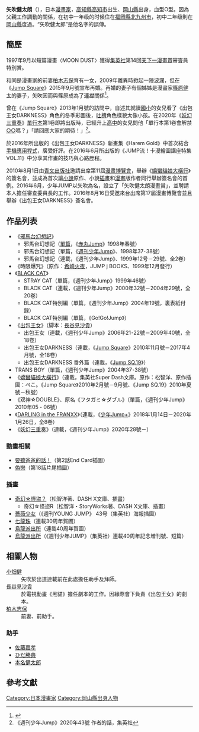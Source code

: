 {{noteTA
| 1 = zh-hk: BLACK CAT; zh-cn: BLACK CAT; zh-tw: BLACK CAT;
| 2 = zh-hk: 出包王女; zh-tw: 出包王女; zh-tw: 出包王女;
| 3 = zh-cn: 出包王女DARKNESS; zh-tw: 出包王女DARKNESS; zh-hk: 出包王女DARKNESS
}}
{{Infobox 漫画家|
| 姓名 = 矢吹 健太朗
| 出生地點 = {{JPN}}[[高知縣|高知縣]][[高知市|高知市]]
| 國籍 = {{JPN}}
|配偶 = [[柏木志保|柏木志保]]（2009年離婚）<br>不明（2015年宣佈再婚）
|親屬 = [[篠原健太|篠原健太]]（連襟）<br>育有一名與前妻柏木志保所生的女兒。
| 出生日期 = {{Birth date and age|1980|2|4}}
| 職業 = [[漫画家|漫画家]]
| 活躍時期 = 1997年
| 類型 = [[少年漫画|少年漫画]]
| 代表作 = 《[[邪馬台幻想記|邪馬台幻想記]]》<br>《[[黑貓_(日本漫畫)|BLACK CAT]]》<br>《[[出包王女|出包王女]]》
| 獎項 = 1997年[[集英社|集英社]][[天下一漫畫賞|天下一漫畫賞]]審査員特別賞
}}
{{japanese|japanese=矢吹 健太朗|kana=やぶき けんたろう|romaji=Yabuki Kentarō}}

'''矢吹健太朗'''（{{bd|1980年|2月4日|catIdx=Yabuki Kentarō}}），日本[[漫畫家|漫畫家]]，[[高知縣|高知縣]][[高知市|高知市]]出生、[[岡山縣|岡山縣]]出身，血型O型。因為父親工作調動的關係，在初中一年级的时候住在[[福岡縣|福岡縣]][[北九州市|北九州市]]，初中二年级則在[[岡山縣|岡山縣]]度過。“矢吹健太郎”是他名字的誤傳。

== 簡歷 ==
1997年9月以短篇漫畫〈MOON DUST〉獲得[[集英社|集英社]]第14回[[天下一漫畫賞|天下一漫畫賞]]審査員特別賞。

和同是漫畫家的前妻[[柏木志保|柏木志保]]育有一女，2009年離異時掀起一陣波瀾，但在《[[Jump_Square|Jump Square]]》2015年9月號宣布再婚。再婚的妻子有個姊姊是漫畫家[[篠原健太|篠原健太]]的妻子，矢吹因而與篠原成為了[[連襟|連襟]]關係<ref>{{Cite web |url=https://twitter.com/kentashinohara_/status/1123091530493771777 |title=篠原健太 on Twitter |accessdate=2021-02-13 |archiveurl=https://web.archive.org/web/20201108000504/https://twitter.com/kentashinohara_/status/1123091530493771777 |archivedate=2020-11-08 |dead-url=yes }}</ref>。

曾在《Jump Square》2013年1月號的訪問中，自述其就讀[[國小|國小]]的女兒看了《出包王女DARKNESS》角色的冬季彩圖後，[[吐槽|吐槽]]角色樣貌太像小孩。在2020年《[[妖幻三重奏|妖幻三重奏]]》[[單行本|單行本]]第1卷即將出版時，已經升上[[高中|高中]]的女兒問他「單行本第1卷會解禁[[乳頭|○○]]嗎？」「請回應大家的期待！」<ref>《週刊少年Jump》2020年43號 作者的話，集英社</ref>。

於2016年所出版的《出包王女DARKNESS》新畫集《Harem Gold》中首次結合[[手機應用程式|手機應用程式]]，廣受好評。在2016年6月所出版的《JUMP流！卡漫繪圖講座特集 VOL.11》中分享其作畫的技巧與心路歷程。

2010年8月1日由[[青文出版社|青文出版社]]邀請出席第11屆[[漫畫博覽會|漫畫博覽會]]，舉辦《[[嬌蠻貓娘大橫行|嬌蠻貓娘大橫行]]》的簽名會，並成為首次讓[[小說|小說]]原作、小說[[插畫|插畫]]和[[漫畫|漫畫]]版作者同行舉辦簽名會的首例。2016年6月，少年JUMP以矢吹為名，設立了「矢吹健太朗漫畫賞」，並聘請本人擔任審查委員長的工作。2016年8月16日受邀來台出席第17屆漫畫博覽會並且舉辦《出包王女DARKNESS》簽名會。

== 作品列表 ==
* 《[[邪馬台幻想記|邪馬台幻想記]]》
** 邪馬台幻想記（[[單篇|單篇]]，《[[週刊少年Jump的增刊號#《赤丸Jump》以外的增刊號|赤丸Jump]]》1998年春號）
** 邪馬台幻想記（單篇，《[[週刊少年Jump|週刊少年Jump]]》、1998年37･38號）
** 邪馬台幻想記（連載，《週刊少年Jump》、1999年12号－29號、全2卷）
* 《時限爆咒》（原作：[[希崎火夜|希崎火夜]]，JUMP j BOOKS、1999年12月發行）
* 《[[黑貓_(日本漫畫)|BLACK CAT]]》
** STRAY CAT（單篇，《週刊少年Jump》1999年46號）
** BLACK CAT（連載，《週刊少年Jump》2000年32號－2004年29號，全20卷）
** BLACK CAT特別編（單篇，《週刊少年Jump》2004年19號，裏表紙付録）
** BLACK CAT特別編（單篇，《Go!Go!Jump》）
* 《[[出包王女|出包王女]]》（脚本：[[長谷見沙貴|長谷見沙貴]]）
** 出包王女（連載，《週刊少年Jump》2006年21･22號－2009年40號，全18卷）
** 出包王女DARKNESS（連載，《[[Jump_Square|Jump Square]]》2010年11月號－2017年4月號，全18卷）
** 出包王女DARKNESS 番外篇（連載，《[[Jump_Square|Jump SQ.19]]》）
* TRANS BOY（單篇，《週刊少年Jump》2004年37･38號）
* 《[[嬌蠻貓娘大橫行|嬌蠻貓娘大橫行]]》（連載，集英社Super Dash文庫。原作：松智洋、原作插圖：ぺこ。《Jump Square》2010年2月號－9月號、《Jump SQ.19》2010年夏號－秋號）
* 《双神☆DOUBLE》、原名《フタガミ☆ダブル》（單篇，《週刊少年Jump》2010年05・06號）
* 《[[DARLING_in_the_FRANXX|DARLING in the FRANXX]]》（連載，《[[少年Jump+|少年Jump+]]》2018年1月14日－2020年1月26日，全8卷）
* 《[[妖幻三重奏|妖幻三重奏]]》（連載，《週刊少年Jump》2020年28號－）

=== 動畫相關 ===
* [[要聽爸爸的話！|要聽爸爸的話！]]（第2話End Card插圖）
* [[偽戀|偽戀]]（第18話片尾插圖）

=== 插畫 ===
* [[奇幻☆怪盜？|奇幻☆怪盜？]]（松智洋著、DASH X文庫、插畫）
** 奇幻☆怪盜R（松智洋・StoryWorks著、DASH X文庫、插畫）
* [[薔薇少女|薔薇少女]]（《週刊YOUNG JUMP》 43号（集英社）海報插圖）
* [[七龍珠|七龍珠]]（連載30周年賀圖）
* [[烏龍派出所|烏龍派出所]]（連載40周年賀圖）
* [[烏龍派出所|烏龍派出所]]（《週刊少年JUMP》（集英社）連載40周年記念増刊號、短篇）

==相關人物==
; [[小畑健|小畑健]]
: 矢吹於出道連載前在此處擔任助手及拜師。
; [[長谷見沙貴|長谷見沙貴]]
: 於電視動畫《黑貓》擔任劇本的工作。因緣際會下負責《出包王女》的劇本。
; [[柏木志保|柏木志保]]
: 前妻、前助手。

=== 助手 ===
*[[佐藤嘉孝|佐藤嘉孝]]
*[[ひだ勝典|ひだ勝典]]
*[[本名健太郎|本名健太郎]]

== 參考文獻 ==
{{Reflist}}

{{Authority control}}
{{DEFAULTSORT:Yabuki Kentarou}}
[[Category:日本漫畫家|Category:日本漫畫家]]
[[Category:岡山縣出身人物|Category:岡山縣出身人物]]